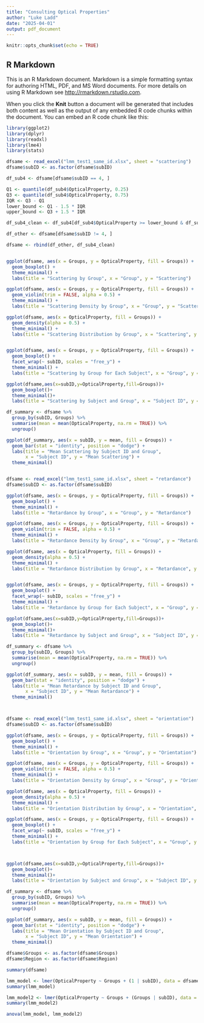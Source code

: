 ```yaml
---
title: "Consulting Optical Properties"
author: "Luke Ladd"
date: "2025-04-01"
output: pdf_document
---
```


```r
knitr::opts_chunk$set(echo = TRUE)
```

## R Markdown

This is an R Markdown document. Markdown is a simple formatting syntax for authoring HTML, PDF, and MS Word documents. For more details on using R Markdown see <http://rmarkdown.rstudio.com>.

When you click the **Knit** button a document will be generated that includes both content as well as the output of any embedded R code chunks within the document. You can embed an R code chunk like this:

```r
library(ggplot2)
library(dplyr)
library(readxl)
library(lme4)
library(stats)
```



```r
dfsame <- read_excel("lmm_test1_same_id.xlsx", sheet = "scattering")
dfsame$subID <- as.factor(dfsame$subID)


```


```r

df_sub4 <- dfsame[dfsame$subID == 4, ]

Q1 <- quantile(df_sub4$OpticalProperty, 0.25)
Q3 <- quantile(df_sub4$OpticalProperty, 0.75)
IQR <- Q3 - Q1
lower_bound <- Q1 - 1.5 * IQR
upper_bound <- Q3 + 1.5 * IQR

df_sub4_clean <- df_sub4[df_sub4$OpticalProperty >= lower_bound & df_sub4$OpticalProperty <= upper_bound, ]

df_other <- dfsame[dfsame$subID != 4, ]

dfsame <- rbind(df_other, df_sub4_clean)


ggplot(dfsame, aes(x = Groups, y = OpticalProperty, fill = Groups)) +
  geom_boxplot() +
  theme_minimal() +
  labs(title = "Scattering by Group", x = "Group", y = "Scattering")

ggplot(dfsame, aes(x = Groups, y = OpticalProperty, fill = Groups)) +
  geom_violin(trim = FALSE, alpha = 0.5) +
  theme_minimal() +
  labs(title = "Scattering Density by Group", x = "Group", y = "Scattering")

ggplot(dfsame, aes(x = OpticalProperty, fill = Groups)) +
  geom_density(alpha = 0.5) +
  theme_minimal() +
  labs(title = "Scattering Distribution by Group", x = "Scattering", y = "Density")


ggplot(dfsame, aes(x = Groups, y = OpticalProperty, fill = Groups)) +
  geom_boxplot() +
  facet_wrap(~ subID, scales = "free_y") +
  theme_minimal() +
  labs(title = "Scattering by Group for Each Subject", x = "Group", y = "Scattering")

ggplot(dfsame,aes(x=subID,y=OpticalProperty,fill=Groups))+
  geom_boxplot()+
  theme_minimal()+
  labs(title = "Scattering by Subject and Group", x = "Subject ID", y = "Scattering")

df_summary <- dfsame %>%
  group_by(subID, Groups) %>%
  summarise(mean = mean(OpticalProperty, na.rm = TRUE)) %>%
  ungroup()

ggplot(df_summary, aes(x = subID, y = mean, fill = Groups)) +
  geom_bar(stat = "identity", position = "dodge") +
  labs(title = "Mean Scattering by Subject ID and Group",
       x = "Subject ID", y = "Mean Scattering") +
  theme_minimal()



```


```r
dfsame <- read_excel("lmm_test1_same_id.xlsx", sheet = "retardance")
dfsame$subID <- as.factor(dfsame$subID)
```

```r

ggplot(dfsame, aes(x = Groups, y = OpticalProperty, fill = Groups)) +
  geom_boxplot() +
  theme_minimal() +
  labs(title = "Retardance by Group", x = "Group", y = "Retardance")

ggplot(dfsame, aes(x = Groups, y = OpticalProperty, fill = Groups)) +
  geom_violin(trim = FALSE, alpha = 0.5) +
  theme_minimal() +
  labs(title = "Retardance Density by Group", x = "Group", y = "Retardance")

ggplot(dfsame, aes(x = OpticalProperty, fill = Groups)) +
  geom_density(alpha = 0.5) +
  theme_minimal() +
  labs(title = "Retardance Distribution by Group", x = "Retardance", y = "Density")


ggplot(dfsame, aes(x = Groups, y = OpticalProperty, fill = Groups)) +
  geom_boxplot() +
  facet_wrap(~ subID, scales = "free_y") +
  theme_minimal() +
  labs(title = "Retardance by Group for Each Subject", x = "Group", y = "Retardance")

ggplot(dfsame,aes(x=subID,y=OpticalProperty,fill=Groups))+
  geom_boxplot()+
  theme_minimal()+
  labs(title = "Retardance by Subject and Group", x = "Subject ID", y = "Retardance")

df_summary <- dfsame %>%
  group_by(subID, Groups) %>%
  summarise(mean = mean(OpticalProperty, na.rm = TRUE)) %>%
  ungroup()

ggplot(df_summary, aes(x = subID, y = mean, fill = Groups)) +
  geom_bar(stat = "identity", position = "dodge") +
  labs(title = "Mean Retardance by Subject ID and Group",
       x = "Subject ID", y = "Mean Retardance") +
  theme_minimal()




```


```r
dfsame <- read_excel("lmm_test1_same_id.xlsx", sheet = "orientation")
dfsame$subID <- as.factor(dfsame$subID)
```


```r

ggplot(dfsame, aes(x = Groups, y = OpticalProperty, fill = Groups)) +
  geom_boxplot() +
  theme_minimal() +
  labs(title = "Orientation by Group", x = "Group", y = "Orientation")

ggplot(dfsame, aes(x = Groups, y = OpticalProperty, fill = Groups)) +
  geom_violin(trim = FALSE, alpha = 0.5) +
  theme_minimal() +
  labs(title = "Orientation Density by Group", x = "Group", y = "Orientation")

ggplot(dfsame, aes(x = OpticalProperty, fill = Groups)) +
  geom_density(alpha = 0.5) +
  theme_minimal() +
  labs(title = "Orientation Distribution by Group", x = "Orientation", y = "Density")

ggplot(dfsame, aes(x = Groups, y = OpticalProperty, fill = Groups)) +
  geom_boxplot() +
  facet_wrap(~ subID, scales = "free_y") +
  theme_minimal() +
  labs(title = "Orientation by Group for Each Subject", x = "Group", y = "Orientation")



ggplot(dfsame,aes(x=subID,y=OpticalProperty,fill=Groups))+
  geom_boxplot()+
  theme_minimal()+
  labs(title = "Orientation by Subject and Group", x = "Subject ID", y = "Orientation")

df_summary <- dfsame %>%
  group_by(subID, Groups) %>%
  summarise(mean = mean(OpticalProperty, na.rm = TRUE)) %>%
  ungroup()

ggplot(df_summary, aes(x = subID, y = mean, fill = Groups)) +
  geom_bar(stat = "identity", position = "dodge") +
  labs(title = "Mean Orientation by Subject ID and Group",
       x = "Subject ID", y = "Mean Orientation") +
  theme_minimal()

```



```r
dfsame$Groups <- as.factor(dfsame$Groups)
dfsame$Region <- as.factor(dfsame$Region)

summary(dfsame)

```


```r

lmm_model <- lmer(OpticalProperty ~ Groups + (1 | subID), data = dfsame,REML = FALSE)
summary(lmm_model)

lmm_model2 <- lmer(OpticalProperty ~ Groups + (Groups | subID), data = dfsame,REML = FALSE)
summary(lmm_model2)

anova(lmm_model, lmm_model2)



```



